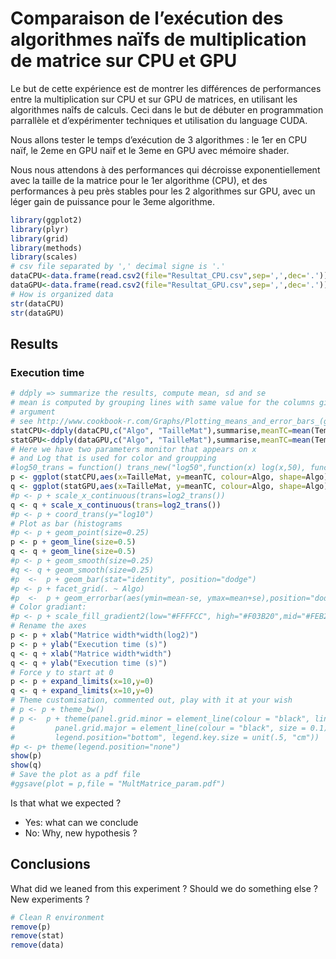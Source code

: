 
Comparaison de l'exécution des algorithmes naïfs de multiplication de matrice sur CPU et GPU
===================================

Le but de cette expérience est de montrer les différences de performances entre la multiplication sur CPU et sur GPU de matrices, en utilisant les algorithmes naîfs de calculs. Ceci dans le but de débuter en programmation parrallèle et d'expérimenter techniques et utilisation du language CUDA.

Nous allons tester le temps d'exécution de 3 algorithmes : le 1er en CPU naïf, le 2eme en GPU naïf et le 3eme en GPU avec mémoire shader.

Nous nous attendons à des performances qui décroisse exponentiellement avec la taille de la matrice pour le 1er algorithme (CPU), et des performances à peu près stables pour les 2 algorithmes sur GPU, avec un léger gain de puissance pour le 3eme algorithme.

```r
library(ggplot2)
library(plyr)
library(grid)
library(methods)
library(scales)
# csv file separated by ',' decimal signe is '.'
dataCPU<-data.frame(read.csv2(file="Resultat_CPU.csv",sep=',',dec='.'))
dataGPU<-data.frame(read.csv2(file="Resultat_GPU.csv",sep=',',dec='.'))
# How is organized data
str(dataCPU)
str(dataGPU)
```

Results
-------

###   Execution time

```r
# ddply => summarize the results, compute mean, sd and se
# mean is computed by grouping lines with same value for the columns given in
# argument
# see http://www.cookbook-r.com/Graphs/Plotting_means_and_error_bars_(ggplot2)/
statCPU<-ddply(dataCPU,c("Algo", "TailleMat"),summarise,meanTC=mean(TempsCalc))
statGPU<-ddply(dataGPU,c("Algo", "TailleMat"),summarise,meanTC=mean(TempsCalc))
# Here we have two parameters monitor that appears on x
# and Log that is used for color and groupping
#log50_trans = function() trans_new("log50",function(x) log(x,50), function(x) 50^x)
p <- ggplot(statCPU,aes(x=TailleMat, y=meanTC, colour=Algo, shape=Algo))
q <- ggplot(statGPU,aes(x=TailleMat, y=meanTC, colour=Algo, shape=Algo))
#p <- p + scale_x_continuous(trans=log2_trans())
q <- q + scale_x_continuous(trans=log2_trans())
#p <- p + coord_trans(y="log10")
# Plot as bar (histograms
#p <- p + geom_point(size=0.25)
p <- p + geom_line(size=0.5)
q <- q + geom_line(size=0.5)
#p <- p + geom_smooth(size=0.25)
#q <- q + geom_smooth(size=0.25)
#p  <-  p + geom_bar(stat="identity", position="dodge")
#p <- p + facet_grid(. ~ Algo)
#p  <-  p + geom_errorbar(aes(ymin=mean-se, ymax=mean+se),position="dodge")
# Color gradiant:
#p <- p + scale_fill_gradient2(low="#FFFFCC", high="#F03B20",mid="#FEB24C",midpoint=0.5,name="Logging\ninterval (s)")
# Rename the axes
p <- p + xlab("Matrice width*width(log2)")
p <- p + ylab("Execution time (s)")
q <- q + xlab("Matrice width*width")
q <- q + ylab("Execution time (s)")
# Force y to start at 0
p <- p + expand_limits(x=10,y=0)
q <- q + expand_limits(x=10,y=0)
# Theme customisation, commented out, play with it at your wish
# p <- p + theme_bw()
# p <-  p + theme(panel.grid.minor = element_line(colour = "black", linetype="dashed", size = 0.1),
#         panel.grid.major = element_line(colour = "black", size = 0.1),
#         legend.position="bottom", legend.key.size = unit(.5, "cm"))
#p <- p+ theme(legend.position="none")
show(p)
show(q)
# Save the plot as a pdf file
#ggsave(plot = p,file = "MultMatrice_param.pdf")

```

Is that what we expected ?

+ Yes: what can we conclude
+ No: Why, new hypothesis ?

Conclusions
-----------

What did we leaned from this experiment ?
Should we do something else ?
New experiments ?

```r
# Clean R environment
remove(p)
remove(stat)
remove(data)
```
